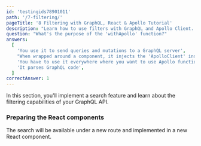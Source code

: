 ```yaml
---
id: 'testingids78901011'
path: '/7-filtering/'
pageTitle: '8 Filtering with GraphQL, React & Apollo Tutorial'
description: "Learn how to use filters with GraphQL and Apollo Client. Prisma provides a powerful filter and ordering API that you'll explore in this example."
question: "What's the purpose of the 'withApollo' function?"
answers:
  [
    'You use it to send queries and mutations to a GraphQL server',
    "When wrapped around a component, it injects the 'ApolloClient' instance into the component's props",
    'You have to use it everywhere where you want to use Apollo functionality',
    'It parses GraphQL code',
  ]
correctAnswer: 1
---
```


In this section, you'll implement a search feature and learn about the filtering
capabilities of your GraphQL API.

### Preparing the React components

The search will be available under a new route and implemented in a new React component.
